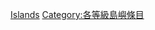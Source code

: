 {{Emptycat}}
{{Articles by Quality|topic=島嶼|project=島嶼|format=toc}}

[[Category:丙级条目|Islands]]
[[Category:各等級島嶼條目‎|Category:各等級島嶼條目‎]]